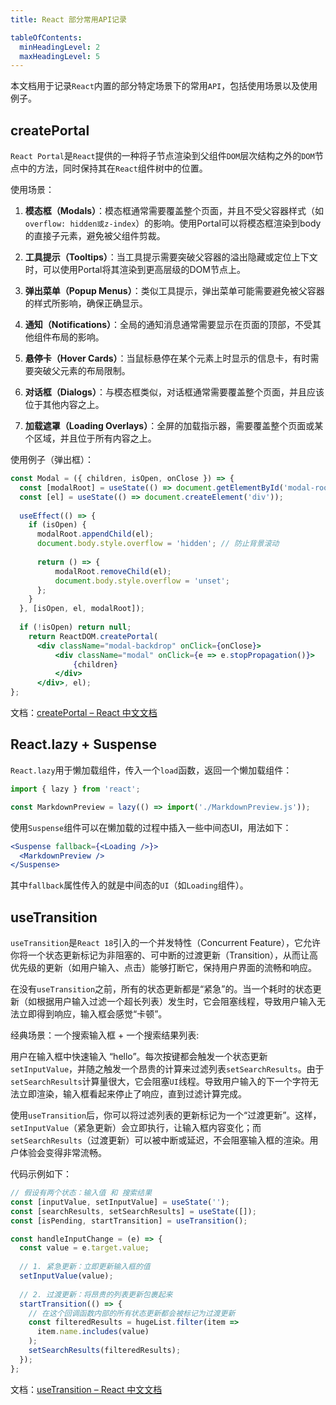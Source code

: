 ```yaml
---
title: React 部分常用API记录

tableOfContents:
  minHeadingLevel: 2
  maxHeadingLevel: 5
---
```


本文档用于记录`React`内置的部分特定场景下的常用`API`，包括使用场景以及使用例子。

## createPortal

`React Portal`是`React`提供的一种将子节点渲染到父组件`DOM`层次结构之外的`DOM`节点中的方法，同时保持其在`React`组件树中的位置。

使用场景：

1. **模态框（Modals）**：模态框通常需要覆盖整个页面，并且不受父容器样式（如`overflow: hidden或z-index`）的影响。使用Portal可以将模态框渲染到body的直接子元素，避免被父组件剪裁。

2. **工具提示（Tooltips）**：当工具提示需要突破父容器的溢出隐藏或定位上下文时，可以使用Portal将其渲染到更高层级的DOM节点上。

3. **弹出菜单（Popup Menus）**：类似工具提示，弹出菜单可能需要避免被父容器的样式所影响，确保正确显示。

4. **通知（Notifications）**：全局的通知消息通常需要显示在页面的顶部，不受其他组件布局的影响。

5. **悬停卡（Hover Cards）**：当鼠标悬停在某个元素上时显示的信息卡，有时需要突破父元素的布局限制。

6. **对话框（Dialogs）**：与模态框类似，对话框通常需要覆盖整个页面，并且应该位于其他内容之上。

7. **加载遮罩（Loading Overlays）**：全屏的加载指示器，需要覆盖整个页面或某个区域，并且位于所有内容之上。


使用例子（弹出框）：

```jsx
const Modal = ({ children, isOpen, onClose }) => {
  const [modalRoot] = useState(() => document.getElementById('modal-root'));
  const [el] = useState(() => document.createElement('div'));
            
  useEffect(() => {
    if (isOpen) {
      modalRoot.appendChild(el);
      document.body.style.overflow = 'hidden'; // 防止背景滚动
                    
      return () => {
          modalRoot.removeChild(el);
          document.body.style.overflow = 'unset';
      };
    }
  }, [isOpen, el, modalRoot]);
            
  if (!isOpen) return null;  
    return ReactDOM.createPortal(
      <div className="modal-backdrop" onClick={onClose}>
          <div className="modal" onClick={e => e.stopPropagation()}>
              {children}
          </div>
      </div>, el);
};
```

文档：[createPortal – React 中文文档](https://zh-hans.react.dev/reference/react-dom/createPortal)

## React.lazy + Suspense

`React.lazy`用于懒加载组件，传入一个`load`函数，返回一个懒加载组件：

```jsx
import { lazy } from 'react';

const MarkdownPreview = lazy(() => import('./MarkdownPreview.js'));
```

使用`Suspense`组件可以在懒加载的过程中插入一些中间态UI，用法如下：

```jsx
<Suspense fallback={<Loading />}>
  <MarkdownPreview />
</Suspense>
```

其中`fallback`属性传入的就是中间态的`UI`（如`Loading`组件）。

## useTransition

`useTransition`是`React 18`引入的一个并发特性（Concurrent Feature），它允许你将一个状态更新标记为非阻塞的、可中断的过渡更新（Transition），从而让高优先级的更新（如用户输入、点击）能够打断它，保持用户界面的流畅和响应。

在没有`useTransition`之前，所有的状态更新都是“紧急”的。当一个耗时的状态更新（如根据用户输入过滤一个超长列表）发生时，它会阻塞线程，导致用户输入无法立即得到响应，输入框会感觉“卡顿”。

经典场景：一个搜索输入框 + 一个搜索结果列表: 

用户在输入框中快速输入 “hello”。每次按键都会触发一个状态更新`setInputValue`，并随之触发一个昂贵的计算来过滤列表`setSearchResults`。由于`setSearchResults`计算量很大，它会阻塞`UI`线程。导致用户输入的下一个字符无法立即渲染，输入框看起来停止了响应，直到过滤计算完成。

使用`useTransition`后，你可以将过滤列表的更新标记为一个“过渡更新”。这样，`setInputValue`（紧急更新）会立即执行，让输入框内容变化；而`setSearchResults`（过渡更新）可以被中断或延迟，不会阻塞输入框的渲染。用户体验会变得非常流畅。

代码示例如下：

```jsx
// 假设有两个状态：输入值 和 搜索结果
const [inputValue, setInputValue] = useState('');
const [searchResults, setSearchResults] = useState([]);
const [isPending, startTransition] = useTransition();

const handleInputChange = (e) => {
  const value = e.target.value;
  
  // 1. 紧急更新：立即更新输入框的值
  setInputValue(value);
  
  // 2. 过渡更新：将昂贵的列表更新包裹起来
  startTransition(() => {
    // 在这个回调函数内部的所有状态更新都会被标记为过渡更新
    const filteredResults = hugeList.filter(item => 
      item.name.includes(value)
    );
    setSearchResults(filteredResults);
  });
};
```

文档：[useTransition – React 中文文档](https://zh-hans.react.dev/reference/react/useTransition)